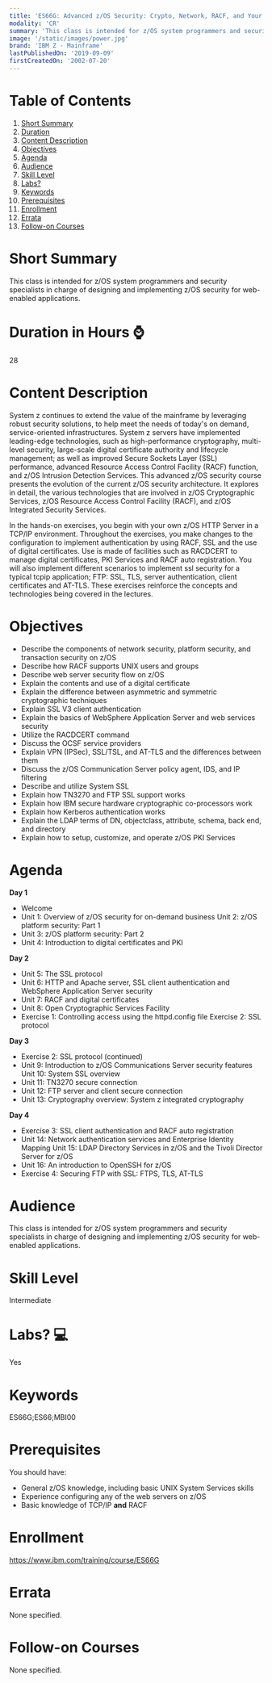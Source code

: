 ```yaml
---
title: 'ES66G: Advanced z/OS Security: Crypto, Network, RACF, and Your Enterprise'
modality: 'CR'
summary: 'This class is intended for z/OS system programmers and security specialists in charge of designing and implementing z/OS security for web-enabled applications.'
image: '/static/images/power.jpg'
brand: 'IBM Z - Mainframe'
lastPublishedOn: '2019-09-09'
firstCreatedOn: '2002-07-20'
---
```

# Table of Contents
1.  [Short Summary](#short-summary)
2.  [Duration](#duration-in-hours-)
3.  [Content Description](#content-description)
4.  [Objectives](#objectives)
5.  [Agenda](#agenda)
6.  [Audience](#audience)
7.  [Skill Level](#skill-level)
8.  [Labs?](#labs-)
9.  [Keywords](#keywords)
10. [Prerequisites](#prerequisites)
11. [Enrollment](#enrollment)
12. [Errata](#errata)
13. [Follow-on Courses](#follow-on-courses)

# Short Summary
This class is intended for z/OS system programmers and security specialists in charge of designing and implementing z/OS security for web-enabled applications.

# Duration in Hours ⌚
28

# Content Description
<p>System z continues to extend the value of the mainframe by leveraging robust security solutions, to help meet the needs of today&#39;s on demand, service-oriented infrastructures. System z servers have implemented leading-edge technologies, such as high-performance cryptography, multi-level security, large-scale digital certificate authority and lifecycle management; as well as improved Secure Sockets Layer (SSL) performance, advanced Resource Access Control Facility (RACF) function, and z/OS Intrusion Detection Services. This advanced z/OS security course presents the evolution of the current z/OS security architecture. It explores in detail, the various technologies that are involved in z/OS Cryptographic Services, z/OS Resource Access Control Facility (RACF), and z/OS Integrated Security Services.</p>

<p>In the hands-on exercises, you begin with your own z/OS HTTP Server in a TCP/IP environment. Throughout the exercises, you make changes to the configuration to implement authentication by using RACF, SSL and the use of digital certificates. Use is made of facilities such as RACDCERT to manage digital certificates, PKI Services and RACF auto registration. You will also implement different scenarios to implement ssl security for a typical tcpip application; FTP: SSL, TLS, server authentication, client certificates and AT-TLS. These exercises reinforce the concepts and technologies being covered in the lectures.</p>

# Objectives
<ul>
	<li>Describe the components of network security, platform security, and transaction security on z/OS</li>
	<li>Describe how RACF supports UNIX users and groups</li>
	<li>Describe web server security flow on z/OS</li>
	<li>Explain the contents and use of a digital certificate</li>
	<li>Explain the difference between asymmetric and symmetric cryptographic techniques</li>
	<li>Explain SSL V3 client authentication</li>
	<li>Explain the basics of WebSphere Application Server and web services security</li>
	<li>Utilize the RACDCERT command</li>
	<li>Discuss the OCSF service providers</li>
	<li>Explain VPN (IPSec), SSL/TSL, and AT-TLS and the differences between them</li>
	<li>Discuss the z/OS Communication Server policy agent, IDS, and IP filtering</li>
	<li>Describe and utilize System SSL</li>
	<li>Explain how TN3270 and FTP SSL support works</li>
	<li>Explain how IBM secure hardware cryptographic co-processors work</li>
	<li>Explain how Kerberos authentication works</li>
	<li>Explain the LDAP terms of DN, objectclass, attribute, schema, back end, and directory</li>
	<li>Explain how to setup, customize, and operate z/OS PKI Services</li>
</ul>

# Agenda
<p><strong>Day 1</strong></p><ul><li>Welcome</li><li>Unit 1: Overview of z/OS security for on-demand business Unit 2: z/OS platform security: Part 1</li><li>Unit 3: z/OS platform security: Part 2</li><li>Unit 4: Introduction to digital certificates and PKI</li></ul><p><strong>Day 2</strong></p><ul><li>Unit 5: The SSL protocol</li><li>Unit 6: HTTP and Apache server, SSL client authentication and WebSphere Application Server security</li><li>Unit 7: RACF and digital certificates</li><li>Unit 8: Open Cryptographic Services Facility</li><li>Exercise 1: Controlling access using the httpd.config file Exercise 2: SSL protocol</li></ul><p><strong>Day 3</strong></p><ul><li>Exercise 2: SSL protocol (continued)</li><li>Unit 9: Introduction to z/OS Communications Server security features Unit 10: System SSL overview</li><li>Unit 11: TN3270 secure connection</li><li>Unit 12: FTP server and client secure connection</li><li>Unit 13: Cryptography overview: System z integrated cryptography</li></ul><p><strong>Day 4</strong></p><ul><li>Exercise 3: SSL client authentication and RACF auto registration</li><li>Unit 14: Network authentication services and Enterprise Identity Mapping Unit 15: LDAP Directory Services in z/OS and the Tivoli Director Server for z/OS</li><li>Unit 16: An introduction to OpenSSH for z/OS</li><li>Exercise 4: Securing FTP with SSL: FTPS, TLS, AT-TLS</li></ul>

# Audience
<p>This class is intended for z/OS system programmers and security specialists in charge of designing and implementing z/OS security for web-enabled applications.</p>

# Skill Level
Intermediate

# Labs? 💻
Yes

# Keywords
ES66G;ES66;MBI00

# Prerequisites
<p>You should have:</p>

<ul>
	<li>General z/OS knowledge, including basic UNIX System Services skills</li>
	<li>Experience configuring any of the web servers on z/OS</li>
	<li>Basic knowledge of TCP/IP <strong>and</strong> RACF</li>
</ul>

# Enrollment
https://www.ibm.com/training/course/ES66G

# Errata
None specified.

# Follow-on Courses
None specified.

